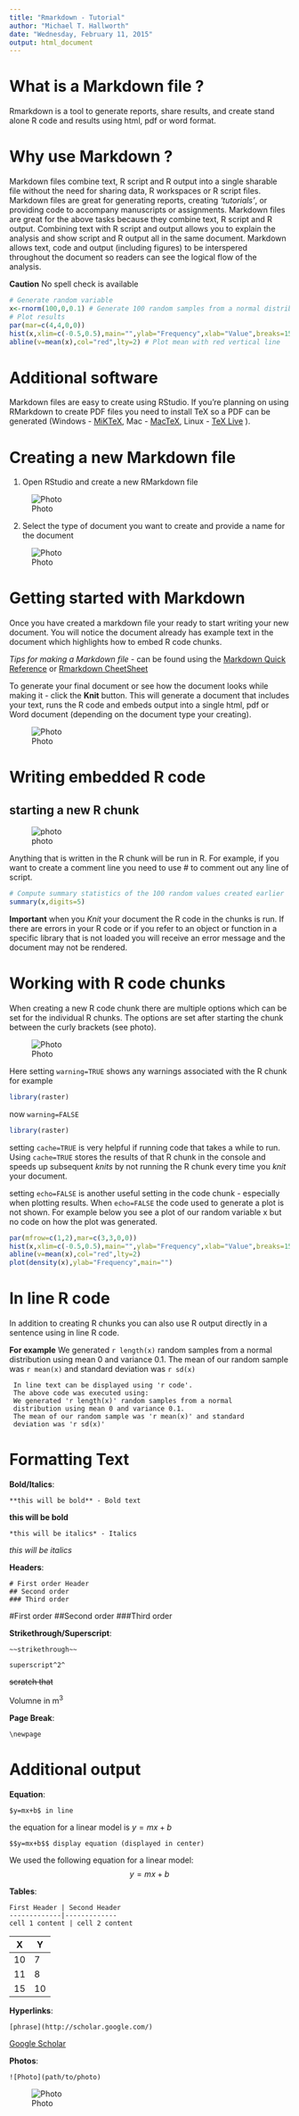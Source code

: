 ```yaml
---
title: "Rmarkdown - Tutorial"
author: "Michael T. Hallworth"
date: "Wednesday, February 11, 2015"
output: html_document
---
```

# What is a Markdown file ?

Rmarkdown is a tool to generate reports, share results, and create stand alone R code and results using html, pdf or word format. 

# Why use Markdown ? 

Markdown files combine text, R script and R output into a single sharable file without the need for sharing data, R workspaces or R script files. Markdown files are great for generating reports, creating *'tutorials'*, or providing code to accompany manuscripts or assignments. Markdown files are great for the above tasks because they combine text, R script and R output. Combining text with R script and output allows you to explain the analysis and show script and R output all in the same document. Markdown allows text, code and output (including figures) to be interspered throughout the document so readers can see the logical flow of the analysis. 

**Caution** No spell check is available 

```r
# Generate random variable
x<-rnorm(100,0,0.1) # Generate 100 random samples from a normal distribution 
# Plot results
par(mar=c(4,4,0,0))
hist(x,xlim=c(-0.5,0.5),main="",ylab="Frequency",xlab="Value",breaks=15,col="gray")
abline(v=mean(x),col="red",lty=2) # Plot mean with red vertical line
```

# Additional software  

Markdown files are easy to create using RStudio. If you're planning on using RMarkdown to create PDF files you need to install TeX so a PDF can be generated (Windows - [MiKTeX](http://miktex.org/2.9/setup), Mac - [MacTeX](http://www.tug.org/mactex/index.html), Linux - [TeX Live](https://www.tug.org/texlive/) ). 

\newpage

# Creating a new Markdown file 

1) Open RStudio and create a new RMarkdown file

![Photo](NewMarkdownFile.jpg)

2) Select the type of document you want to create and provide a name for the document

![Photo](NewMarkdownFile2.jpg)

\newpage

# Getting started with Markdown

Once you have created a markdown file your ready to start writing your new document. You will notice the document already has example text in the document which highlights how to embed R code chunks.  

*Tips for making a Markdown file* - can be found using the [Markdown Quick Reference](http://rmarkdown.rstudio.com) or [Rmarkdown CheetSheet](http://rmarkdown.rstudio.com/RMarkdownCheatSheet.pdf) 

To generate your final document or see how the document looks while making it - click the **Knit** button. This will generate a document that includes your text, runs the R code and embeds output into a single html, pdf or Word document (depending on the document type your creating). 

![Photo](NewMarkdownFile3.jpg)

# Writing embedded R code

## starting a new R chunk

![photo](NewMarkdownFile4.jpg)

Anything that is written in the R chunk will be run in R. For example, if you want to create a comment line you need to use # to comment out any line of script. 

```r
# Compute summary statistics of the 100 random values created earlier
summary(x,digits=5) 
```

**Important** when you *Knit* your document the R code in the chunks is run. If there are errors in your R code or if you refer to an object or function in a specific library that is not loaded you will receive an error message and the document may not be rendered. 

# Working with R code chunks 

When creating a new R code chunk there are multiple options which can be set for the individual R chunks. The options are set after starting the chunk between the curly brackets (see photo).

![Photo](NewMarkdownFile5.jpg)

Here setting `warning=TRUE` shows any warnings associated with the R chunk for example
```r
library(raster)
```

now `warning=FALSE` 
```r
library(raster)
```

setting `cache=TRUE` is very helpful if running code that takes a while to run. Using `cache=TRUE` stores the results of that R chunk in the console and speeds up subsequent *knits* by not running the R chunk every time you *knit* your document.

setting `echo=FALSE` is another useful setting in the code chunk - especially when plotting results. When `echo=FALSE` the code used to generate a plot is not shown. For example below you see a plot of our random variable x but no code on how the plot was generated.

```r
par(mfrow=c(1,2),mar=c(3,3,0,0))
hist(x,xlim=c(-0.5,0.5),main="",ylab="Frequency",xlab="Value",breaks=15,col="gray")
abline(v=mean(x),col="red",lty=2) 
plot(density(x),ylab="Frequency",main="")
```
\newpage

# In line R code 

In addition to creating R chunks you can also use R output directly in a sentence using in line R code. 

**For example**
We generated `r length(x)` random samples from a normal distribution using mean 0 and variance 0.1. The mean of our random sample was `r mean(x)` and standard deviation was `r sd(x)`

     In line text can be displayed using 'r code'. 
     The above code was executed using:
     We generated 'r length(x)' random samples from a normal
     distribution using mean 0 and variance 0.1. 
     The mean of our random sample was 'r mean(x)' and standard 
     deviation was 'r sd(x)'


# Formatting Text

**Bold/Italics**:

    **this will be bold** - Bold text
    
**this will be bold**

    *this will be italics* - Italics
    
*this will be italics*

**Headers**: 

    # First order Header 
    ## Second order
    ### Third order 
    
#First order
##Second order
###Third order

**Strikethrough/Superscript**:

    ~~strikethrough~~
    
    superscript^2^

~~scratch that~~

Volumne in m^3^

**Page Break**:

    \newpage

\newpage

# Additional output

**Equation**:

    $y=mx+b$ in line
    
the equation for a linear model is $y=mx+b$

    $$y=mx+b$$ display equation (displayed in center)

We used the following equation for a linear model:
$$y=mx+b$$
    
**Tables**:

    First Header | Second Header
    -------------|-------------
    cell 1 content | cell 2 content
    
X | Y
----|----
10 | 7
11 | 8
15 | 10


**Hyperlinks**:

    [phrase](http://scholar.google.com/)
    
[Google Scholar](http://scholar.google.com/)

**Photos**:

    ![Photo](path/to/photo)
    

![Photo](Caribbean_Florida.jpg)






    

   

